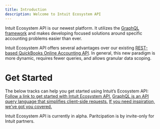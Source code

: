 ```yaml
---
title: Introduction
description: Welcome to Intuit Ecosystem API
---
```

Intuit Ecosystem API is our newest platform. It utilizes the [GraphQL framework](https://graphql.org/) and makes developing focused solutions around specific accounting problems easier than ever.

Intuit Ecosystem API offers several advantages over our existing [REST-based QuickBooks Online Accounting API](https://developer.intuit.com/app/developer/qbo/docs/learn/rest-api-features). In general, this new paradigm is more dynamic, requires fewer queries, and allows granular data scoping.

# Get Started
The below tracks can help you get started using Intuit’s Ecosystem API:
<CardGroup cols={3}>
<Card title="Set up and start developing" icon="bolt">
[Follow a link to get started with Intuit Ecosystem API.](/getting-started/overview)
</Card>
<Card title="Learn about about GraphQL" icon="code">
[GraphQL is an API query language that simplifies client-side requests.](/graphql/overview)
</Card>
<Card title="Build apps around specific use cases" icon="server">
[If you need inspiration, we’ve got you covered.](/usecases/overview)
</Card>
</CardGroup>

<Note>
Intuit Ecosystem API is currently in alpha. Paritcipation is by invite-only for Intuit partners.
</Note>
